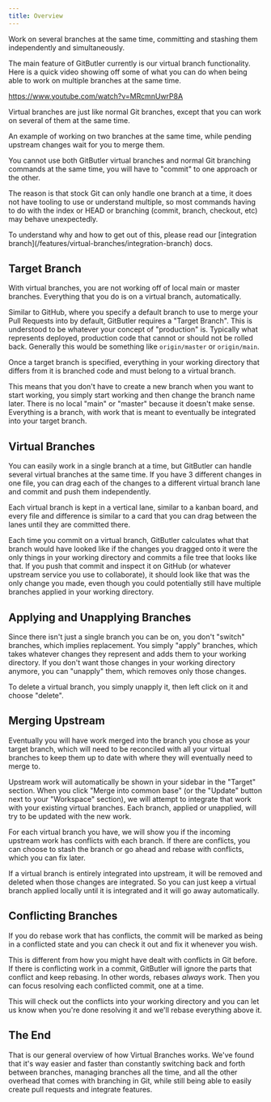 ```yaml
---
title: Overview
---
```



Work on several branches at the same time, committing and stashing them independently and simultaneously.

The main feature of GitButler currently is our virtual branch functionality. Here is a quick video showing off some of what you can do when being able to work on multiple branches at the same time.

https://www.youtube.com/watch?v=MRcmnUwrP8A

Virtual branches are just like normal Git branches, except that you can work on several of them at the same time.

<ImageSection
  alt="Virtual Branches Example"
  src="/img/docs/virtual-branches-01.jpeg"
  subtitle="An example of working on two branches at the same time, while pending upstream changes wait for you to merge them."
/>

An example of working on two branches at the same time, while pending upstream changes wait for you to merge them.

<Callout type="warn">
You cannot use both GitButler virtual branches and normal Git branching commands at the same time, you will have to "commit" to one approach or the other.
</Callout>

The reason is that stock Git can only handle one branch at a time, it does not have tooling to use or understand multiple, so most commands having to do with the index or HEAD or branching (commit, branch, checkout, etc) may behave unexpectedly. 

<Callout type="info">
To understand why and how to get out of this, please read our [integration branch](/features/virtual-branches/integration-branch) docs.
</Callout>

## Target Branch
With virtual branches, you are not working off of local main or master branches. Everything that you do is on a virtual branch, automatically.

Similar to GitHub, where you specify a default branch to use to merge your Pull Requests into by default, GitButler requires a "Target Branch". This is understood to be whatever your concept of "production" is. Typically what represents deployed, production code that cannot or should not be rolled back. Generally this would be something like `origin/master` or `origin/main`.

Once a target branch is specified, everything in your working directory that differs from it is branched code and must belong to a virtual branch.

This means that you don't have to create a new branch when you want to start working, you simply start working and then change the branch name later. There is no local "main" or "master" because it doesn't make sense. Everything is a branch, with work that is meant to eventually be integrated into your target branch.

## Virtual Branches
You can easily work in a single branch at a time, but GitButler can handle several virtual branches at the same time. If you have 3 different changes in one file, you can drag each of the changes to a different virtual branch lane and commit and push them independently.

Each virtual branch is kept in a vertical lane, similar to a kanban board, and every file and difference is similar to a card that you can drag between the lanes until they are committed there.

Each time you commit on a virtual branch, GitButler calculates what that branch would have looked like if the changes you dragged onto it were the only things in your working directory and commits a file tree that looks like that. If you push that commit and inspect it on GitHub (or whatever upstream service you use to collaborate), it should look like that was the only change you made, even though you could potentially still have multiple branches applied in your working directory.

## Applying and Unapplying Branches
Since there isn't just a single branch you can be on, you don't "switch" branches, which implies replacement. You simply "apply" branches, which takes whatever changes they represent and adds them to your working directory. If you don't want those changes in your working directory anymore, you can "unapply" them, which removes only those changes.

<ImageSection subtitle="Click 'unapply' for any branch to stash it and remove it's changes from the working directory" src="/img/docs/virtual-branches-02.jpeg" alt="Virtual Branch Apply / Unapply" />

To delete a virtual branch, you simply unapply it, then left click on it and choose "delete".

## Merging Upstream
Eventually you will have work merged into the branch you chose as your target branch, which will need to be reconciled with all your virtual branches to keep them up to date with where they will eventually need to merge to.

<ImageSection subtitle="Click 'Merge into common base' to integrate upstream changes into your virtual branches." src="/img/docs/merge-upstream.png" alt="Branch Commit List" />

Upstream work will automatically be shown in your sidebar in the "Target" section. When you click "Merge into common base" (or the "Update" button next to your "Workspace" section), we will attempt to integrate that work with your existing virtual branches. Each branch, applied or unapplied, will try to be updated with the new work.

<ImageSection subtitle="Click 'Update workspace' to integrate upstream changes into your virtual branches." src="/img/docs/merge-upstream-incoming.png" alt="Update Workspace" />

For each virtual branch you have, we will show you if the incoming upstream work has conflicts with each branch. If there are conflicts, you can choose to stash the branch or go ahead and rebase with conflicts, which you can fix later.

If a virtual branch is entirely integrated into upstream, it will be removed and deleted when those changes are integrated. So you can just keep a virtual branch applied locally until it is integrated and it will go away automatically.

## Conflicting Branches
If you do rebase work that has conflicts, the commit will be marked as being in a conflicted state and you can check it out and fix it whenever you wish.

<ImageSection 
  subtitle="When your commits have conflicts" 
  src="/img/docs/conflicts-commits.png"
  alt="Conflicts with commits"
/>

This is different from how you might have dealt with conflicts in Git before. If there is conflicting work in a commit, GitButler will ignore the parts that conflict and keep rebasing. In other words, rebases _always_ work. Then you can focus resolving each conflicted commit, one at a time.

<ImageSection
  subtitle="Resolving a conflict"
  src="/img/docs/conflicts-resolve.png"
  alt="Conflicts with commits"
/>

This will check out the conflicts into your working directory and you can let us know when you're done resolving it and we'll rebase everything above it.

## The End
That is our general overview of how Virtual Branches works. We've found that it's way easier and faster than constantly switching back and forth between branches, managing branches all the time, and all the other overhead that comes with branching in Git, while still being able to easily create pull requests and integrate features.
